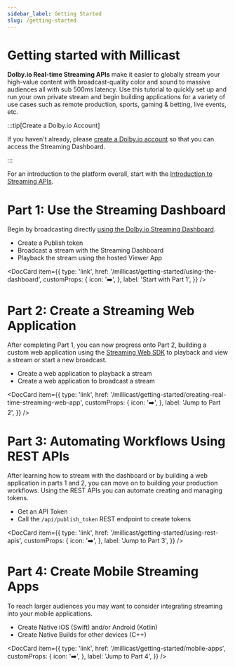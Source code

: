 ```yaml
---
sidebar_label: Getting Started
slug: /getting-started
---
```



# Getting started with Millicast

**Dolby.io Real-time Streaming APIs** make it easier to globally stream your high-value content with broadcast-quality color and sound to massive audiences all with sub 500ms latency. Use this tutorial to quickly set up and run your own private stream and begin building applications for a variety of use cases such as remote production, sports, gaming & betting, live events, etc.

:::tip[Create a Dolby.io Account]

If you haven't already, please [create a Dolby.io account](https://dashboard.dolby.io/signup/?utm_medium=docs&utm_campaign=getting-started&utm_source=docs) so that you can access the Streaming Dashboard.

:::

For an introduction to the platform overall, start with the [Introduction to Streaming APIs](/millicast/introduction-to-streaming-apis.mdx).

# Part 1: Use the Streaming Dashboard

Begin by broadcasting directly [using the Dolby.io Streaming Dashboard](/millicast/getting-started/using-the-dashboard.md).

- Create a Publish token
- Broadcast a stream with the Streaming Dashboard
- Playback the stream using the hosted Viewer App

<DocCard item={{
    type: 'link',
    href: '/millicast/getting-started/using-the-dashboard',
    customProps: {
        icon: '➡️',
    },
    label: 'Start with Part 1',
  }} />

# Part 2: Create a Streaming Web Application

After completing Part 1, you can now progress onto Part 2, building a custom web application using the [Streaming Web SDK](/millicast/client-sdks/web.mdx) to playback and view a stream or start a new broadcast.

- Create a web application to playback a stream
- Create a web application to broadcast a stream

<DocCard item={{
    type: 'link',
    href: '/millicast/getting-started/creating-real-time-streaming-web-app',
    customProps: {
        icon: '➡️',
    },
    label: 'Jump to Part 2',
  }} />

# Part 3: Automating Workflows Using REST APIs

After learning how to stream with the dashboard or by building a web application in parts 1 and 2, you can move on to building your production workflows. Using the REST APIs you can automate creating and managing tokens.

- Get an API Token
- Call the `/api/publish_token` REST endpoint to create tokens

<DocCard item={{
    type: 'link',
    href: '/millicast/getting-started/using-rest-apis',
    customProps: {
        icon: '➡️',
    },
    label: 'Jump to Part 3',
  }} />

# Part 4: Create Mobile Streaming Apps

To reach larger audiences you may want to consider integrating streaming into your mobile applications.

- Create Native iOS (Swift) and/or Android (Kotlin)
- Create Native Builds for other devices (C++)

<DocCard item={{
    type: 'link',
    href: '/millicast/getting-started/mobile-apps',
    customProps: {
        icon: '➡️',
    },
    label: 'Jump to Part 4',
  }} />
